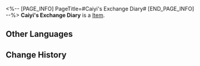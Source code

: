 <%-- [PAGE_INFO]
PageTitle=#Caiyi's Exchange Diary#
[END_PAGE_INFO] --%>
{{Item Infobox
|title       = Caiyi's Exchange Diary
|id          = 140223
|image       = Item Caiyi's Exchange Diary.png
|type        = 
|invCategory = Missions
|rarity      = 3
|effect      = 
|description = Caiyi hopes that her friend can take care of her daughter, and let her daughter be anything the child wants to be... Except a fighter pilot.
}}
'''Caiyi's Exchange Diary''' is a [[Item]].

==Other Languages==
{{Other Languages
|en   = Caiyi's Exchange Diary
|zhs  = 采翼的交换日记
|zht  = 采翼的交換日記
|ja   = 采翼の交換日記
|ko   = 채이의 교환 일기
|es   = Diario de intercambios de Caiyi
|fr   = Journal partagé de Caiyi
|ru   = Записи Цайи
|th   = ไดอารี่แลกเปลี่ยนของ Caiyi
|vi   = Nhật Ký Trao Đổi Của Caiyi
|de   = Caiyis Austauschtagebuch
|id   = Diari Pertukaran Caiyi
|pt   = Diário de Conversa da Caiyi
}}

==Change History==
{{Change History|2.0}}